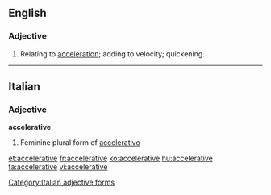 ==English==

===Adjective===
{{en-adj}}

# Relating to [[acceleration]]; adding to velocity; quickening.

----

==Italian==

===Adjective===
'''accelerative''' {{f}}

# Feminine plural form of [[accelerativo]]

[[Category:Italian adjective forms]]

[[et:accelerative]]
[[fr:accelerative]]
[[ko:accelerative]]
[[hu:accelerative]]
[[ta:accelerative]]
[[vi:accelerative]]